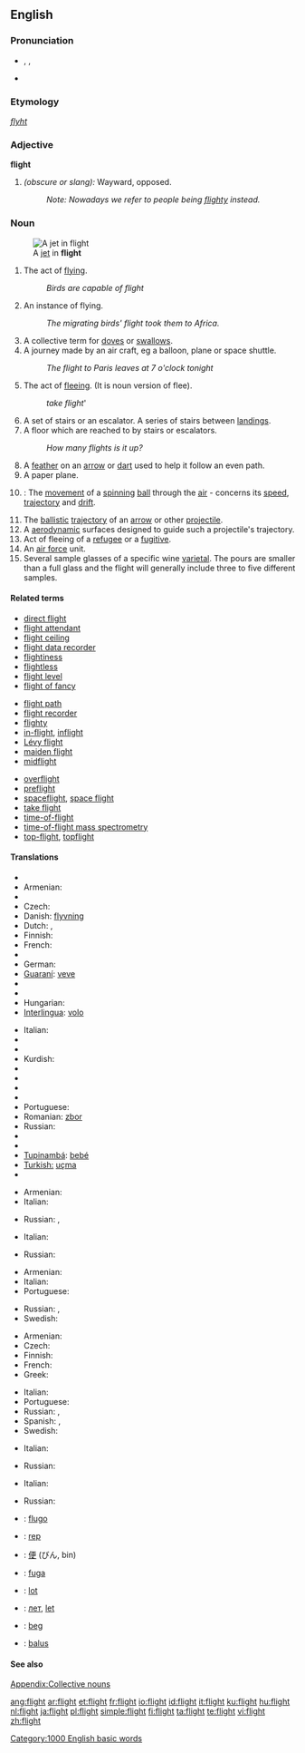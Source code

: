 {{wikipedia|dab=Flight (disambiguation)|flight}}
==English==

===Pronunciation===
* {{enPR|flīt}}, {{IPA|/flaɪt/}}, {{SAMPA|/flaIt/}}
* {{audio|en-us-flight.ogg|Audio (US)}}
*: {{rhymes|aɪt}}

===Etymology===
{{etyl|ang}} ''[[flyht]]''

===Adjective===
'''flight'''

# ''(obscure or slang):'' Wayward, opposed.
#: ''Note: Nowadays we refer to people being [[flighty]] instead.''

===Noun===
{{wikipedia}}
{{en-noun|s|-}}
[[Image:MiG-17F Top View.JPG|thumb|right|A [[jet]] in '''flight''']]

# The act of [[fly]]ing.
#: ''Birds are capable of flight''
# An instance of flying.
#: ''The migrating birds' flight took them to Africa.''
# A collective term for [[dove]]s or [[swallow]]s.
# A journey made by an air craft, eg a balloon, plane or space shuttle.
#: ''The flight to Paris leaves at 7 o'clock tonight''
# The act of [[flee]]ing. (It is noun version of flee).
#: ''take flight'''
# A set of stairs or an escalator.  A series of stairs between [[Landing|landings]].
# A floor which are reached to by stairs or escalators.
#: ''How many flights is it up?''
# A [[feather]] on an [[arrow]] or [[dart]] used to help it follow an even path.
# A paper plane.
# {{cricket}}: The [[movement]] of a [[spinning]] [[ball]] through the [[air]] - concerns its [[speed]], [[trajectory]] and [[drift]].
# The [[ballistic]] [[trajectory]] of an [[arrow]] or other [[projectile]].
# A [[aerodynamics|aerodynamic]] surfaces designed to guide such a projectile's trajectory.
# Act of fleeing of a [[refugee]] or a [[fugitive]].
# An [[air force]] unit.
# Several sample glasses of a specific wine [[varietal]]. The pours are smaller than a full glass and the flight will generally include three to five different samples.

====Related terms====
{{top3}}
* [[direct flight]]
* [[flight attendant]]
* [[flight ceiling]]
* [[flight data recorder]]
* [[flightiness]]
* [[flightless]]
* [[flight level]]
* [[flight of fancy]]
{{mid3}}
* [[flight path]]
* [[flight recorder]]
* [[flighty]]
* [[in-flight]], [[inflight]]
* [[Lévy flight]]
* [[maiden flight]]
* [[midflight]]
{{mid3}}
* [[overflight]]
* [[preflight]]
* [[spaceflight]], [[space flight]]
* [[take flight]]
* [[time-of-flight]]
* [[time-of-flight mass spectrometry]]
* [[top-flight]], [[topflight]]
{{bottom}}

====Translations====
{{trans-top|act of flying}}
* {{trreq|Arabic}}
* Armenian: {{t|hy|թռիչք|sc=Armn|tr=t'ṙičk'}}
* {{trreq|Chinese}}
* Czech: {{t-|cs|let|m}}
* Danish: [[flyvning]] {{c}}
* Dutch: {{t+|nl|vlucht|f}}, {{t+|nl|vliegen|n}}
* Finnish: {{t+|fi|lento}}
* French: {{t+|fr|vol|m}}
* {{trreq|Georgian}}
* German: {{t+|de|Flug|m}}
* [[Guaraní]]: [[veve]]
* {{trreq|Hebrew}}
* {{trreq|Hindi}}
* Hungarian: {{t+|hu|repülés}}
* [[Interlingua]]: [[volo]]
{{trans-mid}}
* Italian: {{t+|it|volo|m}}
* {{trreq|Japanese}}
* {{trreq|Korean}}
* Kurdish: {{t+|ku|firr}}
* {{trreq|Latvian}}
* {{trreq|Lithuanian}}
* {{trreq|Old English}}
* {{trreq|Persian}}
* Portuguese: {{t+|pt|vôo|m}}
* Romanian: [[zbor]] {{n}}
* Russian: {{t|ru|полёт|m|sc=Cyrl|tr=pol'ót}}
* {{trreq|Spanish}}
* {{trreq|Thai}}
* [[Tupinambá]]: [[bebé]]
* [[Turkish: ]] [[uçma]]
* {{trreq|Vietnamese}}
{{trans-bottom}}

{{trans-top|instance of flying}}
* Armenian: {{t|hy|թռիչք|sc=Armn|tr=t'ṙičk'}}
* Italian: {{t+|it|volo|m}}
{{trans-mid}}
* Russian: {{t|ru|полёт|m|sc=Cyrl|tr=pol'ót}}, {{t|ru|перелёт|m|sc=Cyrl|tr=p'er'el'ót}}
{{trans-bottom}}

{{trans-top|group of doves or swallows}}
* Italian: {{t+|it|stormo|m}}
{{trans-mid}}
* Russian: {{t|ru|стая|f|sc=Cyrl|tr=stája}}
{{trans-bottom}}

{{trans-top|journey made by an aircraft}}
* Armenian: {{t|hy|թռիչք|sc=Armn|tr=t'ṙičk'}}
* Italian: {{t+|it|volo|m}}
* Portuguese: {{t+|pt|vôo|m}}
{{trans-mid}}
* Russian: {{t|ru|полёт|m|sc=Cyrl|tr=pol'ót}}, {{t|ru|перелёт|m|sc=Cyrl|tr=p'er'el'ót}}
* Swedish: {{t-|sv|flight|c}}
{{trans-bottom}}

{{trans-top|act of fleeing}}
* Armenian: {{t|hy|փախուստ|sc=Armn|tr=p'axust}}
* Czech: {{t-|cs|útěk|m}}
* Finnish: {{t|fi|pako}}
* French: {{t+|fr|fuite|f}}
* Greek: {{t|el|φόβος|m}}
{{trans-mid}}
* Italian: {{t+|it|fuga|f}}
* Portuguese: {{t+|pt|fuga|f}}
* Russian: {{t|ru|побег|m|sc=Cyrl|tr=pob'ég}}, {{t|ru|бегстово|n|sc=Cyrl|tr=b'égstvo}}
* Spanish: {{t|es|fuga|f}}, {{t|es|huida}}
* Swedish: {{t+|sv|flykt|c}}
{{trans-bottom}}

{{trans-top|set of stairs}}
* Italian: {{t-|it|rampa|f}}
{{trans-mid}}
* Russian: {{t|ru|пролёт|m|sc=Cyrl|tr=pol'ót}}
{{trans-bottom}}

{{trans-top|floor of building}}
* Italian: {{t+|it|piano|m}}
{{trans-mid}}
* Russian: {{t|ru|пролёт|m|sc=Cyrl|tr=pol'ót}}
{{trans-bottom}}

{{trans-top|feather on an arrow}}
{{trans-mid}}
{{trans-bottom}}

{{checktrans-top}}
* {{ttbc|Esperanto}}: [[flugo]]
* {{ttbc|Hungarian}}: [[rep#Hungarian|rep]]
* {{ttbc|Japanese}}: [[便#Japanese|便]] (びん, bin)
* {{ttbc|Latin}}: [[fuga#Latin|fuga]] {{f}}
{{checktrans-mid}}
* {{ttbc|Polish}}: [[lot#Polish|lot]] {{g|Polish}}
* {{ttbc|Serbian}}: [[лет#Serbian|лет]], [[let#Serbian|let]] {{m}}
* {{ttbc|Slovene}}: [[beg#Slovene|beg]] {{m}}
* {{ttbc|Tok Pisin}}: [[balus]]
{{checktrans-bottom}}

====See also====
[[Appendix:Collective nouns]]

[[Category:1000 English basic words]]

[[ang:flight]]
[[ar:flight]]
[[et:flight]]
[[fr:flight]]
[[io:flight]]
[[id:flight]]
[[it:flight]]
[[ku:flight]]
[[hu:flight]]
[[nl:flight]]
[[ja:flight]]
[[pl:flight]]
[[simple:flight]]
[[fi:flight]]
[[ta:flight]]
[[te:flight]]
[[vi:flight]]
[[zh:flight]]